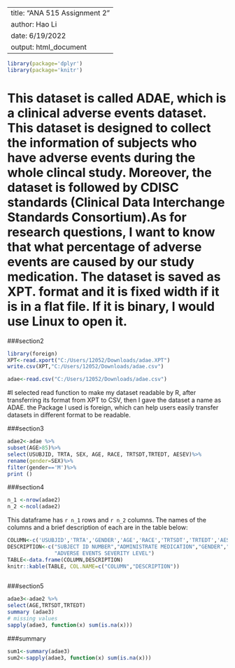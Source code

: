 
---
title: "ANA 515 Assignment 2"
author: Hao Li
date: 6/19/2022
output: html_document
---


```{r setup, include = FALSE}
library(package='dplyr')
library(package='knitr')
```

# This dataset is called ADAE, which is a clinical adverse events dataset. This dataset is designed to collect the information of subjects who have adverse events during the whole clincal study. Moreover, the dataset is followed by CDISC standards (Clinical Data Interchange Standards Consortium).As for research questions, I want to know that what percentage of adverse events are caused by our study medication. The dataset is saved as XPT. format and it is fixed width if it is in a flat file. If it is binary, I would use Linux to open it. 


###section2
```{r, echo = TRUE}
library(foreign)
XPT<-read.xport("C:/Users/12052/Downloads/adae.XPT")
write.csv(XPT,"C:/Users/12052/Downloads/adae.csv")

adae<-read.csv("C:/Users/12052/Downloads/adae.csv")

```
#I selected read function to make my dataset readable by R, after transferring its format from XPT to CSV, then I gave the dataset a name as ADAE. the Package I used is foreign, which can help users easily transfer datasets in different format to be readable. 

###section3
```{r, echo = TRUE}
adae2<-adae %>% 
subset(AGE>85)%>%
select(USUBJID, TRTA, SEX, AGE, RACE, TRTSDT,TRTEDT, AESEV)%>%
rename(gender=SEX)%>%
filter(gender=='M')%>%
print ()
```

###section4

```{r, echo =TRUE}
n_1 <-nrow(adae2)
n_2 <-ncol(adae2)
```
This dataframe has `r n_1` rows and `r n_2` columns. The names of the columns and a brief description of each are in the table below:

```{r, echo = TRUE}
COLUMN<-c('USUBJID','TRTA','GENDER','AGE','RACE','TRTSDT','TRTEDT','AESEV')
DESCRIPTION<-c("SUBJECT ID NUMBER","ADMINISTRATE MEDICATION","GENDER","AGE","ETHNIC","TREATMENT START DATE","TREATMENT END DATE",
               "ADVERSE EVENTS SEVERITY LEVEL")
TABLE<-data.frame(COLUMN,DESCRIPTION)
knitr::kable(TABLE, COL.NAME=c("COLUMN","DESCRIPTION"))
  
```

###section5

```{r, echo = TRUE}
adae3<-adae2 %>%
select(AGE,TRTSDT,TRTEDT)
summary (adae3)
# missing values
sapply(adae3, function(x) sum(is.na(x)))
```

###summary
```{r,echo= TRUE}
sum1<-summary(adae3) 
sum2<-sapply(adae3, function(x) sum(is.na(x)))
```



